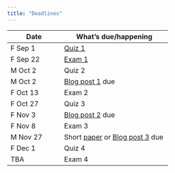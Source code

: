 ```yaml
---
title: "Deadlines"
---
```


| Date      | What's due/happening |
|-----------|----------------------|
| F Sep 1   | [Quiz 1](quiz/psych-260-quiz-1-answers.pdf) |
| F Sep 22  | [Exam 1](exam/psych-260-exam-1.ans.pdf) |
| M Oct 2   | Quiz 2               |
| M Oct 2   | [Blog post 1](blog-assignment.html) due      |
| F Oct 13  | Exam 2               |
| F Oct 27  | Quiz 3               |
| F Nov 3   | [Blog post 2](blog-assignment.html) due      |
| F Nov 8   | Exam 3               |
| M Nov 27  | Short [paper](paper-assignment.html) or [Blog post 3](blog-assignment.html) due |
| F Dec 1   | Quiz 4               |
| TBA       | Exam 4               |
